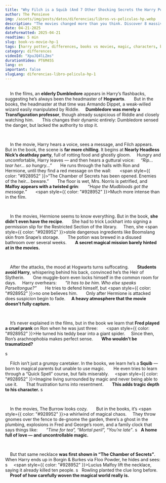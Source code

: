 ```yaml
---
title: "Why Filch is a Squib (And 7 Other Shocking Secrets the Harry Potter Movies Left Out)"
author: The Pensieve
img: /assets/img/posts/datos/diferencias/libros-vs-peliculas-hp.webp
description: "The movies changed more than you think. Discover 8 massive differences, from the *real* reason Ron fears spiders to the dark truth behind the Chamber of Secrets scene. These details aren't just trivia—they change the entire story."
date: 04-21-2025
dateFormatted: 2025-04-21 
readtime: 5 min
slug: book-vs-movie-hp-1 
tags: [harry potter, differences, books vs movies, magic, characters, book vs movie, movie differences, book accuracy, what the movies left out, lore, movie changes, filch squib, ron spiders]
category: differences 
videoId: "XpuJQ4lLZms" 
durationVideo: PT6M45S 
lang: en
important: false
slugLang: diferencias-libro-pelicula-hp-1
---
```



<Article>
    <Section title="📘1. Was Dumbledore *Really* Headmaster When Tom Riddle Was a Student?">
    In the films, an <strong>elderly Dumbledore</strong> appears in Harry’s flashbacks, suggesting he’s always been the headmaster of <strong>Hogwarts</strong>.  
    But in the books, the headmaster at that time was <span style={{ color: "#928952", fontWeight: "bold" }}>Armando Dippet</span>, a weak-willed wizard easily manipulated by Riddle.
    <strong>Dumbledore was merely a Transfiguration professor</strong>, though already suspicious of Riddle and closely watching him.  
    This changes their dynamic entirely: <span style={{ color: "#928952" }}>Dumbledore sensed the danger, but lacked the authority to stop it.</span>
  </Section>

    <Section title="👂2. The Chamber of Secrets Scene (The *Much* Darker Book Version)">
    In the movie, Harry hears a voice, sees a message, and Filch appears.  
    But in the book, the scene is <strong>far more chilling</strong>. It begins at <strong>Nearly Headless Nick’s deathday party</strong>, full of rotting food and ghostly gloom.
    Hungry and uncomfortable, Harry leaves — and then hears a guttural voice:
    <em>“Rip... tear her... so hungry...”</em>  
    He runs through the halls with Ron and Hermione, until they find a red message on the wall:  
    <span style={{ color: "#928952" }}>“The Chamber of Secrets has been opened. Enemies of the heir... beware.”</span>  
    The floor is wet, Mrs. Norris is petrified, and <strong>Malfoy appears with a twisted grin</strong>:  
    <em>“Hope the Mudbloods got the message.”</em>  
    <span style={{ color: "#928952" }}>Much more intense than in the film.</span>
  </Section>

    <Section title="🧪3. Hermione, the Rule-Breaker: Stealing for Polyjuice Potion">
    In the movies, Hermione seems to know everything. But in the book, <strong>she didn’t even have the recipe</strong>.  
    She had to trick Lockhart into signing a permission slip for the Restricted Section of the library.
    Then, she <span style={{ color: "#928952" }}>stole dangerous ingredients</span> like Boomslang skin from Snape’s storage.  
    The potion was brewed in a disused bathroom over several weeks.  
    <strong>A secret magical mission barely hinted at in the movies.</strong>
  </Section>

    <Section title="😨4. The Paranoia: Harry, the 'Heir of Slytherin'">
    After the attacks, the mood at Hogwarts turns suffocating.  
    <strong>Students avoid Harry</strong>, whispering behind his back, convinced he’s the Heir of Slytherin.  
    One muggle-born even locks himself in the common room for days.
    Harry overhears:  
    <em>“It has to be him. Who else speaks Parseltongue?”</em>  
    He tries to defend himself, but <span style={{ color: "#928952" }}>no one believes him</span>.  
    Only after Hermione is attacked does suspicion begin to fade.
    <strong>A heavy atmosphere that the movie doesn’t fully capture.</strong>
  </Section>

    <Section title="🕷️5. The Real Reason Ron Fears Spiders">
    It’s never explained in the films, but in the book we learn that <strong>Fred played a cruel prank</strong> on Ron when he was just three:  
    <span style={{ color: "#928952" }}>He turned his teddy bear into a giant spider</span>.
    Since then, Ron’s arachnophobia makes perfect sense.  
    <strong>Who wouldn’t be traumatized?</strong>
  </Section>

  s <Section title="🧹6. Filch's Tragic Secret: Why He *Really* Hates Students">
    Filch isn’t just a grumpy caretaker. In the books, we learn he’s a <strong>Squib</strong> — born to magical parents but unable to use magic.  
    He even tries to learn through a “Quick Spell” course, but fails miserably.
    <span style={{ color: "#928952" }}>Imagine living surrounded by magic and never being able to use it.</span>  
    That frustration turns into resentment.  
    <strong>This adds tragic depth to his character.</strong>
s </Section>

    <Section title="🏠7. The Burrow: A Home of Love and Magical Chaos">
    In the movies, The Burrow looks cozy.  
    But in the books, it’s <span style={{ color: "#928952" }}>a whirlwind of magical chaos</span>.
    They throw gnomes over the fence to de-gnome the garden, there’s a ghost in the plumbing, explosions in Fred and George’s room, and a family clock that says things like:  
    <em>“Time for tea”, “Mortal peril”, “You’re late”</em>.
s   <strong>A home full of love — and uncontrollable magic.</strong>
  </Section>

    <Section title="💀8. Rowling's Master Plan: The Cursed Necklace (Foreshadowed!)">
    But that same necklace <strong>was first shown in “The Chamber of Secrets”</strong>.
    When Harry ends up in Borgin & Burkes via Floo Powder, he hides and sees: s
    <span style={{ color: "#928952" }}>Lucius Malfoy lift the necklace, saying it already killed ten people</span>.
s   Rowling planted the clue long before.  
    <strong>Proof of how carefully woven the magical world really is.</strong>
  </Section>
</Article>